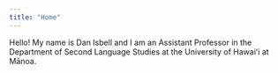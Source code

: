 ```yaml
---
title: "Home"
---
```


Hello! My name is Dan Isbell and I am an Assistant Professor in the Department of Second Language Studies at the University of Hawaiʻi at Mānoa.
